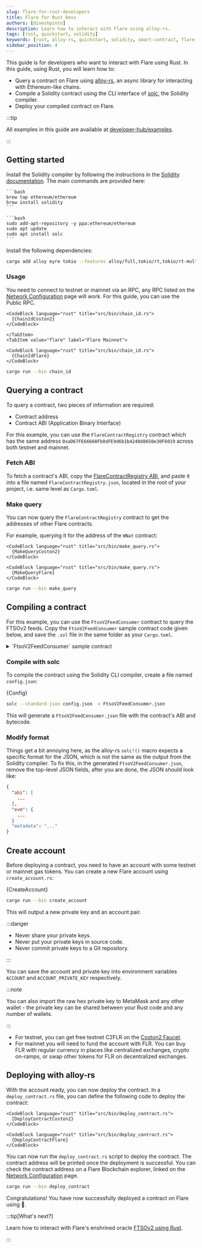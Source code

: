 ```yaml
---
slug: flare-for-rust-developers
title: Flare for Rust Devs
authors: [dineshpinto]
description: Learn how to interact with Flare using alloy-rs.
tags: [rust, quickstart, solidity]
keywords: [rust, alloy-rs, quickstart, solidity, smart-contract, flare-network]
sidebar_position: 4
---
```



This guide is for developers who want to interact with Flare using Rust. In this guide, using Rust, you will learn how to:

- Query a contract on Flare using [alloy-rs](https://github.com/alloy-rs), an async library for interacting with Ethereum-like chains.
- Compile a Solidity contract using the CLI interface of [solc](https://github.com/ethereum/solidity), the Solidity compiler.
- Deploy your compiled contract on Flare.

:::tip

All examples in this guide are available at [developer-hub/examples](https://github.com/flare-foundation/developer-hub/tree/main/examples).

:::

## Getting started

Install the Solidity compiler by following the instructions in the [Solidity documentation](https://docs.soliditylang.org/en/latest/installing-solidity.html#linux-packages). The main commands are provided here:

<Tabs>
  <TabItem value="macos" label="MacOS via Homebrew" default>

    ```bash
    brew tap ethereum/ethereum
    brew install solidity
    ```

  </TabItem>
  <TabItem value="ubuntu" label="Ubuntu via PPAs">
  
    ```bash 
    sudo add-apt-repository -y ppa:ethereum/ethereum
    sudo apt update
    sudo apt install solc
    ```
    
  </TabItem>
</Tabs>

Install the following dependencies:

```bash
cargo add alloy eyre tokio --features alloy/full,tokio/rt,tokio/rt-multi-thread,tokio/macros
```

### Usage

You need to connect to testnet or mainnet via an RPC, any RPC listed on the [Network Configuration](/network/overview#configuration) page will work. For this guide, you can use the Public RPC.

<Tabs groupId="network">
  <TabItem value="coston2" label="Flare Testnet Coston2" default>

    <CodeBlock language="rust" title="src/bin/chain_id.rs">
      {ChainIdCoston2}
    </CodeBlock>

    </TabItem>
    <TabItem value="flare" label="Flare Mainnet">

    <CodeBlock language="rust" title="src/bin/chain_id.rs">
      {ChainIdFlare}
    </CodeBlock>

  </TabItem>
</Tabs>

```bash
cargo run --bin chain_id
```

## Querying a contract

To query a contract, two pieces of information are required:

- Contract address
- Contract ABI (Application Binary Interface)

For this example, you can use the `FlareContractRegistry` contract which has the same address `0xaD67FE66660Fb8dFE9d6b1b4240d8650e30F6019` across both testnet and mainnet.

### Fetch ABI

To fetch a contract's ABI, copy the [FlareContractRegistry ABI](https://api.routescan.io/v2/network/testnet/evm/114/etherscan/api?module=contract&action=getabi&address=0xaD67FE66660Fb8dFE9d6b1b4240d8650e30F6019&format=raw), and paste it into a file named `FlareContractRegistry.json`, located in the root of your project, i.e. same level as `Cargo.toml`.

### Make query

You can now query the `FlareContractRegistry` contract to get the addresses of other Flare contracts.

For example, querying it for the address of the `WNat` contract:

<Tabs groupId="network">
  <TabItem value="coston2" label="Flare Testnet Coston2" default>

    <CodeBlock language="rust" title="src/bin/make_query.rs">
      {MakeQueryCoston2}
    </CodeBlock>

  </TabItem>
  <TabItem value="flare" label="Flare Mainnet">

    <CodeBlock language="rust" title="src/bin/make_query.rs">
      {MakeQueryFlare}
    </CodeBlock>

  </TabItem>
</Tabs>

```bash
cargo run --bin make_query
```

## Compiling a contract

For this example, you can use the `FtsoV2FeedConsumer` contract to query the FTSOv2 feeds. Copy the `FtsoV2FeedConsumer` sample contract code given below, and save the `.sol` file in the same folder as your `Cargo.toml`.

<details>
<summary>`FtsoV2FeedConsumer` sample contract</summary>

Note that the contract interface dependencies have been inlined to avoid any import issues.

<CodeBlock language="solidity" title="FtsoV2FeedConsumer.sol">
  {FtsoV2FeedConsumerNoImports}
</CodeBlock>

</details>

### Compile with solc

To compile the contract using the Solidity CLI compiler, create a file named `config.json`:

<CodeBlock language="json" title="config.json">
  {Config}
</CodeBlock>

```bash
solc --standard-json config.json  > FtsoV2FeedConsumer.json
```

This will generate a `FtsoV2FeedConsumer.json` file with the contract's ABI and bytecode.

### Modify format

Things get a bit annoying here, as the alloy-rs `solc!()` macro expects a specific format for the JSON, which is not the same as the output from the Solidity compiler. To fix this, in the generated `FtsoV2FeedConsumer.json`, remove the top-level JSON fields, after you are done, the JSON should look like:

```json title="FtsoV2FeedConsumer.json"
{
  "abi": [
    ...
  ],
  "evm": {
    ...
  }
  "metadata": "..."
}
```

## Create account

Before deploying a contract, you need to have an account with some testnet or mainnet gas tokens. You can create a new Flare account using `create_account.rs`:

<CodeBlock language="rust" title="src/bin/create_account.rs">
  {CreateAccount}
</CodeBlock>

```bash
cargo run --bin create_account
```

This will output a new private key and an account pair.

:::danger

- Never share your private keys.
- Never put your private keys in source code.
- Never commit private keys to a Git repository.

:::

You can save the account and private key into environment variables `ACCOUNT` and `ACCOUNT_PRIVATE_KEY` respectively.

:::note

You can also import the raw hex private key to MetaMask and any other wallet - the private key can be shared between your Rust code and any number of wallets.

:::

- For testnet, you can get free testnet C2FLR on the [Coston2 Faucet](https://faucet.flare.network/coston2).
- For mainnet you will need to fund the account with FLR. You can buy FLR with regular currency in places like centralized exchanges, crypto on-ramps, or swap other tokens for FLR on decentralized exchanges.

## Deploying with alloy-rs

With the account ready, you can now deploy the contract. In a `deploy_contract.rs` file, you can define the following code to deploy the contract:

<Tabs groupId="network">
  <TabItem value="coston2" label="Flare Testnet Coston2" default>

    <CodeBlock language="rust" title="src/bin/deploy_contract.rs">
      {DeployContractCoston2}
    </CodeBlock>

  </TabItem>
  <TabItem value="flare" label="Flare Mainnet">

    <CodeBlock language="rust" title="src/bin/deploy_contract.rs">
      {DeployContractFlare}
    </CodeBlock>

  </TabItem>
</Tabs>

You can now run the `deploy_contract.rs` script to deploy the contract. The contract address will be printed once the deployment is successful. You can check the contract address on a Flare Blockchain explorer, linked on the [Network Configuration](/network/overview#configuration) page.

```bash
cargo run --bin deploy_contract
```

Congratulations! You have now successfully deployed a contract on Flare using 🦀.

:::tip[What's next?]

Learn how to interact with Flare's enshrined oracle [FTSOv2 using Rust](/ftso/guides/read-feeds-offchain).

:::

